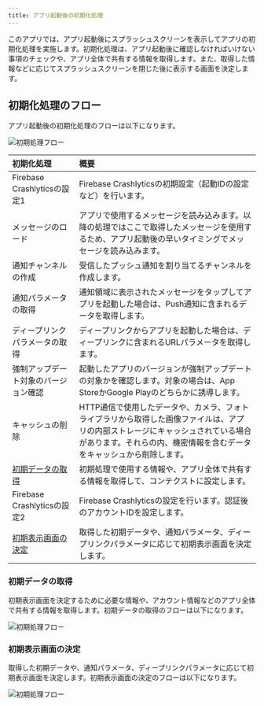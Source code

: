 ```yaml
---
title: アプリ起動後の初期化処理
---
```


このアプリでは、アプリ起動後にスプラッシュスクリーンを表示してアプリの初期化処理を実施します。初期化処理は、アプリ起動後に確認しなければいけない事項のチェックや、アプリ全体で共有する情報を取得します。また、取得した情報などに応じてスプラッシュスクリーンを閉じた後に表示する画面を決定します。

## 初期化処理のフロー

アプリ起動後の初期化処理のフローは以下になります。

![初期処理フロー](initialization-flow.drawio.png)

| 初期化処理                    | 概要                                                                                                     |
|:-------------------------|:-------------------------------------------------------------------------------------------------------|
| Firebase Crashlyticsの設定1 | Firebase Crashlyticsの初期設定（起動IDの設定など）を行います。                                                             |
| メッセージのロード                | アプリで使用するメッセージを読み込みます。以降の処理ではここで取得したメッセージを使用するため、アプリ起動後の早いタイミングでメッセージを読み込みます。                           |
| 通知チャンネルの作成               | 受信したプッシュ通知を割り当てるチャンネルを作成します。                                                                           |
| 通知パラメータの取得               | 通知領域に表示されたメッセージをタップしてアプリを起動した場合は、Push通知に含まれるデータを取得します。                                                 |
| ディープリンクパラメータの取得          | ディープリンクからアプリを起動した場合は、ディープリンクに含まれるURLパラメータを取得します。                                                       |
| 強制アップデート対象のバージョン確認       | 起動したアプリのバージョンが強制アップデートの対象かを確認します。対象の場合は、App StoreかGoogle Playのどちらかに誘導します。                              |
| キャッシュの削除                 | HTTP通信で使用したデータや、カメラ、フォトライブラリから取得した画像ファイルは、アプリの内部ストレージにキャッシュされている場合があります。それらの内、機密情報を含むデータをキャッシュから削除します。 |
| [初期データの取得](#初期データの取得)    | 初期処理で使用する情報や、アプリ全体で共有する情報を取得して、コンテクストに設定します。                                                           |
| Firebase Crashlyticsの設定2 | Firebase Crashlyticsの設定を行います。認証後のアカウントIDを設定します。                                                        |
| [初期表示画面の決定](#初期表示画面の決定)  | 取得した初期データや、通知パラメータ、ディープリンクパラメータに応じて初期表示画面を決定します。                                                       |

### 初期データの取得

初期表示画面を決定するために必要な情報や、アカウント情報などのアプリ全体で共有する情報を取得します。初期データの取得のフローは以下になります。

![初期処理フロー](initialization-data-fetching-flow.drawio.png)

### 初期表示画面の決定

取得した初期データや、通知パラメータ、ディープリンクパラメータに応じて初期表示画面を決定します。初期表示画面の決定のフローは以下になります。

![初期処理フロー](initialization-screen-flow.drawio.png)
